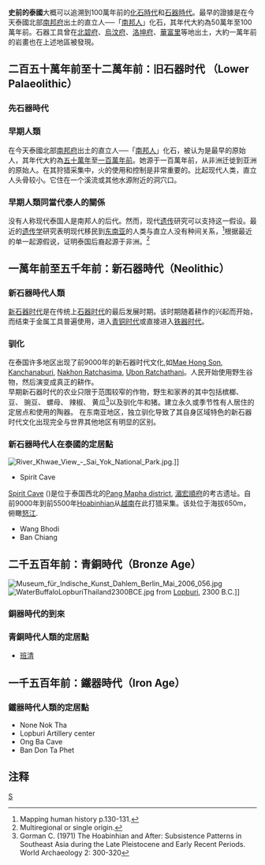 {{unreferenced|time=2008-1-18}}
{{History of Thailand}}
'''史前的泰國'''大概可以追溯到100萬年前的[[化石時代|化石時代]]和[[石器時代|石器時代]]。最早的證據是在今天泰國北部[[南邦府|南邦府]]出土的直立人──「[[南邦人|南邦人]]」化石，其年代大約為50萬年至100萬年前。石器工具曾在[[北碧府|北碧府]]、[[烏汶府|烏汶府]]、[[洛坤府|洛坤府]]、[[華富里|華富里]]等地出土，大約一萬年前的岩畫也在上述地區被發現。<!--
[[Prehistoric|Prehistoric]] Thailand may be traced back as far as 1,000,000 years ago from the [[fossils|fossils]] and [[stone_tools|stone tools]] found in northern and western Thailand, an [[archaeological_site|archaeological site]] in [[Lampang_province|Lampang]], northern Thailand. The ''[[Homo_erectus|Homo erectus]]'' fossil, [[Lampang_Man|Lampang Man]], dating back 1,000,000 – 500,000 years, was discovered. The [[stone_tool|stone tool]]s have been widely found in and etc. The [[cave_painting|cave-paintings]] are also situated in these regions, dating back 10,000 years ago. -->

== 二百五十萬年前至十二萬年前：旧石器时代 （Lower Palaeolithic） ==

=== 先石器時代===

=== 早期人類===
在今天泰國北部[[南邦府|南邦府]]出土的直立人──「[[南邦人|南邦人]]」化石，被认为是最早的原始人，其年代大約為[[五十萬年前|五十萬年]]至[[一百萬年前|一百萬年前]]。她源于一百萬年前，从非洲迁徙到亚洲的原始人。在其狩猎采集中，火的使用和控制是非常重要的。比起现代人类，直立人头骨较小。它住在一个溪流或其他水源附近的洞穴口。{{fact|其主要天敌包括巨型[[鬣狗|鬣狗]]、[[剑齿虎|剑齿虎]]、[[猩猩|猩猩]]、[[大熊猫|大熊猫]]。|date=2020-7-19}}

===早期人類同當代泰人的關係===
没有人称现代泰国人是南邦人的后代。然而，现代[[遗传|遗传]]研究可以支持这一假设。最近的[[遗传学|遗传学]]研究表明现代移民到[[东南亚|东南亚]]的人类与直立人没有种间关系，<ref>Mapping human history p.130-131.</ref>根据最近的单一起源假说，证明泰国后裔起源于非洲。<ref>Multiregional or single origin.</ref>

== 一萬年前至五千年前：新石器時代（Neolithic）==
=== 新石器時代人類===
[[新石器时代|新石器时代]]是在传统上[[石器时代|石器时代]]的最后发展时期。该时期随着耕作的兴起而开始，而结束于金属工具普遍使用，进入[[青铜时代|青铜时代]]或直接进入[[铁器时代|铁器时代]]。
===驯化===
在泰国许多地区出现了前9000年的新石器时代文化,如[[Mae_Hong_Son|Mae Hong Son]], [[Kanchanaburi|Kanchanaburi]], [[Nakhon_Ratchasima|Nakhon Ratchasima]], [[Ubon_Ratchathani|Ubon Ratchathani]]。人民开始使用野生谷物，然后演变成真正的耕作。<br />
早期新石器时代的农业只限于范围较窄的作物，野生和家养的其中包括槟榔、 豆、 豌豆、 螺母、 辣椒、 黄瓜<ref>Gorman C. (1971) The Hoabinhian and After: Subsistence Patterns in Southeast Asia during the Late Pleistocene and Early Recent Periods. World Archaeology 2: 300-320</ref>以及驯化牛和猪。建立永久或季节性有人居住的定居点和使用的陶器。
在东南亚地区，独立驯化导致了其自身区域特色的新石器时代文化出现完全与世界其他地区有明显的区别。
=== 新石器時代人在泰國的定居點===
[[Image:River_Khwae_View_-_Sai_Yok_National_Park.jpg|thumb]].]]
* Spirit Cave 
[[Spirit_Cave|Spirit Cave]] ({{lang-th|ถ้ำผีแมน}})是位于泰国西北的[[Amphoe_Pang_Mapha|Pang Mapha district]], [[湄宏順府|湄宏順府]]的考古遗址。自前9000年到前5500年[[Hoabinhian|Hoabinhian]]从[[越南|越南]]在此打猎采集。该处位于海拔650m，俯瞰[[怒江|怒江]].

* Wang Bhodi 
* Ban Chiang

== 二千五百年前：青銅時代（Bronze Age）==
[[Image:Museum_für_Indische_Kunst_Dahlem_Berlin_Mai_2006_056.jpg|right]]
[[File:WaterBuffaloLopburiThailand2300BCE.jpg|thumb]] from [[Lopburi|Lopburi]], 2300 B.C.]]
=== 銅器時代的到來===

=== 青銅時代人類的定居點===
*[[班清|班清]]

== 一千五百年前：鐵器時代（Iron Age）==
=== 鐵器時代人類的定居點<!--Iron Age settlements in Thailand-->===
* None Nok Tha
* Lopburi Artillery center 
* Ong Ba Cave
* Ban Don Ta Phet

==注释==
{{Reflist}}

[[Category:泰國歷史|S]]